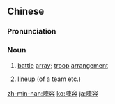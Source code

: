 {{also|阵容}}
==Chinese==
{{zh-forms|s=阵容}}

===Pronunciation===
{{zh-pron
|m=zhènróng
|c=zan6 jung4
|h=pfs=chhṳn-yùng
|mn=tīn-iông
|cat=n
}}

===Noun===
{{zh-noun}}

# {{lb|zh|military}} [[battle]] [[array]]; [[troop]] [[arrangement]]
# {{lb|zh|figurative}} [[lineup]] (of a team etc.)
#: {{zh-x|陣容 強大|to have a strong '''lineup'''}}

{{zh-cat|Advanced}}

[[zh-min-nan:陣容]]
[[ko:陣容]]
[[ja:陣容]]